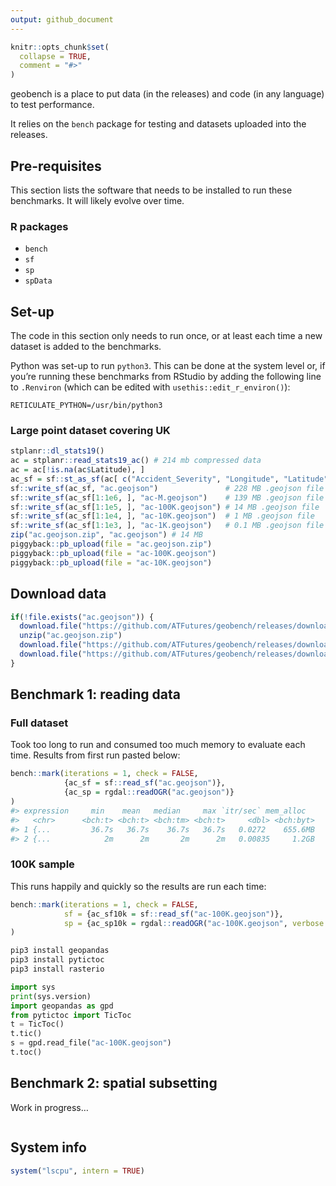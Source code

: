 ```yaml
---
output: github_document
---
```


<!-- README.md is generated from README.Rmd. Please edit that file -->

```r
knitr::opts_chunk$set(
  collapse = TRUE,
  comment = "#>"
)
```

geobench is a place to put data (in the releases) and code (in any language) to test performance.

It relies on the `bench` package for testing and datasets uploaded into the releases.

## Pre-requisites

This section lists the software that needs to be installed to run these benchmarks.
It will likely evolve over time.

### R packages

- `bench`
- `sf`
- `sp`
- `spData`

## Set-up

The code in this section only needs to run once, or at least each time a new dataset is added to the benchmarks.

Python was set-up to run `python3`.
This can be done at the system level or, if you're running these benchmarks from RStudio by adding the following line to `.Renviron` (which can be edited with `usethis::edit_r_environ()`):

```
RETICULATE_PYTHON=/usr/bin/python3
```


### Large point dataset covering UK

```r
stplanr::dl_stats19()
ac = stplanr::read_stats19_ac() # 214 mb compressed data
ac = ac[!is.na(ac$Latitude), ]
ac_sf = sf::st_as_sf(ac[ c("Accident_Severity", "Longitude", "Latitude")], coords = c("Longitude", "Latitude"))
sf::write_sf(ac_sf, "ac.geojson")               # 228 MB .geojson file
sf::write_sf(ac_sf[1:1e6, ], "ac-M.geojson")    # 139 MB .geojson file
sf::write_sf(ac_sf[1:1e5, ], "ac-100K.geojson") # 14 MB .geojson file
sf::write_sf(ac_sf[1:1e4, ], "ac-10K.geojson")  # 1 MB .geojson file
sf::write_sf(ac_sf[1:1e3, ], "ac-1K.geojson")   # 0.1 MB .geojson file
zip("ac.geojson.zip", "ac.geojson") # 14 MB
piggyback::pb_upload(file = "ac.geojson.zip")
piggyback::pb_upload(file = "ac-100K.geojson")
piggyback::pb_upload(file = "ac-10K.geojson")
```

## Download data

```r
if(!file.exists("ac.geojson")) {
  download.file("https://github.com/ATFutures/geobench/releases/download/0.0.1/ac.geojson.zip", "ac.geojson.zip")
  unzip("ac.geojson.zip")
  download.file("https://github.com/ATFutures/geobench/releases/download/0.0.1/ac-100k.geojson", "ac-100k.geojson")
  download.file("https://github.com/ATFutures/geobench/releases/download/0.0.1/ac-10k.geojson", "ac-10k.geojson")
}
```

## Benchmark 1: reading data

### Full dataset

Took too long to run and consumed too much memory to evaluate each time.
Results from first run pasted below:

```r
bench::mark(iterations = 1, check = FALSE,
            {ac_sf = sf::read_sf("ac.geojson")},
            {ac_sp = rgdal::readOGR("ac.geojson")}
)
#> expression     min    mean   median     max `itr/sec` mem_alloc  
#>   <chr>      <bch:t> <bch:t> <bch:tm> <bch:t>     <dbl> <bch:byt>       
#> 1 {...         36.7s   36.7s    36.7s   36.7s   0.0272    655.6MB 
#> 2 {...            2m      2m       2m      2m   0.00835     1.2GB 
```

### 100K sample

This runs happily and quickly so the results are run each time:

```r
bench::mark(iterations = 1, check = FALSE,
            sf = {ac_sf10k = sf::read_sf("ac-100K.geojson")},
            sp = {ac_sp10k = rgdal::readOGR("ac-100K.geojson", verbose = F)}
)
```

```r
pip3 install geopandas
pip3 install pytictoc
pip3 install rasterio
```


```python
import sys
print(sys.version)
import geopandas as gpd
from pytictoc import TicToc
t = TicToc()
t.tic()
s = gpd.read_file("ac-100K.geojson")
t.toc()
```

## Benchmark 2: spatial subsetting

Work in progress...

```r
```

## System info

```r
system("lscpu", intern = TRUE)
```


